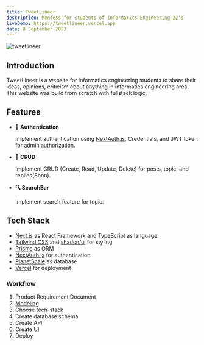 ```yaml
---
title: TweetLineer
description: Menfess for students of Informatics Engineering 22's
liveDemo: https://tweetlineer.vercel.app
date: 8 September 2023
---
```


![tweetlineer](/assets/images/tweetlineer.png)

## Introduction

TweetLineer is a website for informatics engineering students to share their ideas, opinions, criticism about anything in informatics engineering area. This website was build from scratch with fullstack logic.

## Features

- **🔐 Authentication**

  Implement authentication using [NextAuth.js](https://next-auth.js.org), Credentials, and JWT token for admin authorization.

- **📝 CRUD**

  Implement CRUD (Create, Read, Update, Delete) for posts, topic, and replies(Soon).

- **🔍 SearchBar**

  Implement search feature for topic.

## Tech Stack

- [Next.js](https://nextjs.org) as React Framework and TypeScript as language
- [Tailwind CSS](https://tailwindcss.com) and [shadcn/ui](https://ui.shadcn.com) for styling
- [Prisma](https://prisma.io) as ORM
- [NextAuth.js](https://next-auth.js.org) for authentication
- [PlanetScale](https://planetscale.com) as database
- [Vercel](https://vercel.com) for deployment

### Workflow

1. Product Requirement Document
2. [Modeling](https://app.eraser.io/workspace/hn0wAAUobiBpCDggF7lq)
3. Choose tech-stack
4. Create database schema
5. Create API
6. Create UI
7. Deploy
